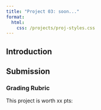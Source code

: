```yaml
---
title: "Project 03: soon..."
format: 
  html:
    css: /projects/proj-styles.css
---
```


```{=html}
<!-- <center>

<figure>

<img src="/images/projects/proj03-header.jpeg" alt="Created by AI Prompt: create a piece of art that echoes grading inside the classroom" width="450"/>

<figcaption>Created by AI Prompt: *create a piece of art that echoes grading inside the classroom*</figcaption>

</figure>

</center> -->
```

## Introduction

## Submission

### Grading Rubric

This project is worth xx pts: